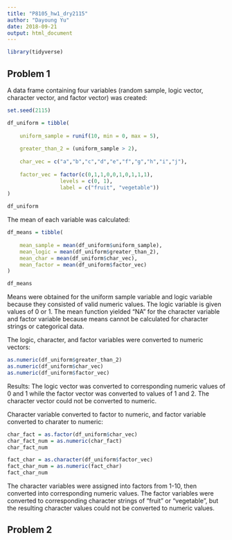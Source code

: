 ```yaml
---
title: "P8105_hw1_dry2115"
author: "Dayoung Yu"
date: 2018-09-21
output: html_document
---
```


```r
library(tidyverse)
```

## Problem 1

A data frame containing four variables (random sample, logic vector, character vector, and factor vector) was created:
```r
set.seed(2115)

df_uniform = tibble(
  
    uniform_sample = runif(10, min = 0, max = 5),
    
    greater_than_2 = (uniform_sample > 2),
    
    char_vec = c("a","b","c","d","e","f","g","h","i","j"),
    
    factor_vec = factor(c(0,1,1,0,0,1,0,1,1,1), 
                 levels = c(0, 1), 
                 label = c("fruit", "vegetable"))
)

df_uniform


```

The mean of each variable was calculated:

```r
df_means = tibble(
  
    mean_sample = mean(df_uniform$uniform_sample),
    mean_logic = mean(df_uniform$greater_than_2),
    mean_char = mean(df_uniform$char_vec),
    mean_factor = mean(df_uniform$factor_vec)
)

df_means

```

Means were obtained for the uniform sample variable and logic variable because they consisted of valid numeric values. The logic variable is given values of 0 or 1. The mean function yielded "NA" for the character variable and factor variable because means cannot be calculated for character strings or categorical data.


The logic, character, and factor variables were converted to numeric vectors:
```r

as.numeric(df_uniform$greater_than_2)
as.numeric(df_uniform$char_vec)
as.numeric(df_uniform$factor_vec)

```
Results: The logic vector was converted to corresponding numeric values of 0 and 1 while the factor vector was converted to values of 1 and 2. The character vector could not be converted to numeric.

Character variable converted to factor to numeric, and factor variable converted to charater to numeric:
```r

char_fact = as.factor(df_uniform$char_vec)
char_fact_num = as.numeric(char_fact)
char_fact_num

fact_char = as.character(df_uniform$factor_vec)
fact_char_num = as.numeric(fact_char)
fact_char_num

```
The character variables were assigned into factors from 1-10, then converted into corresponding numeric values. The factor variables were converted to corresponding character strings of "fruit" or "vegetable", but the resulting character values could not be converted to numeric values.

## Problem 2


```r


```
